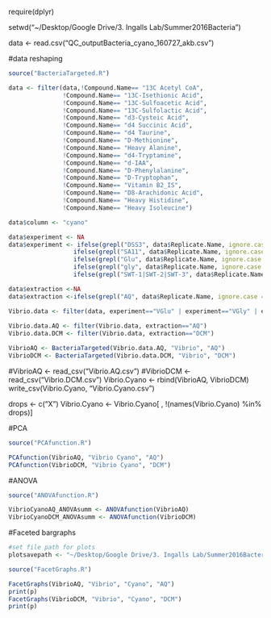 require(dplyr)

setwd("~/Desktop/Google Drive/3. Ingalls Lab/Summer2016Bacteria")

data <- read.csv("QC_outputBacteria_cyano_160727_akb.csv")

#data reshaping

```r

source("BacteriaTargeted.R")

data <- filter(data,!Compound.Name== "13C Acetyl CoA",
               !Compound.Name== "13C-Isethionic Acid",
               !Compound.Name== "13C-Sulfoacetic Acid",
               !Compound.Name== "13C-Sulfolactic Acid",
               !Compound.Name== "d3-Cysteic Acid",
               !Compound.Name== "d4 Succinic Acid",
               !Compound.Name== "d4 Taurine",
               !Compound.Name== "D-Methionine",
               !Compound.Name== "Heavy Alanine",
               !Compound.Name== "d4-Tryptamine",
               !Compound.Name== "d-IAA",
               !Compound.Name== "D-Phenylalanine",
               !Compound.Name== "D-Tryptophan",
               !Compound.Name== "Vitamin B2_IS",
               !Compound.Name== "D8-Arachidonic Acid",
               !Compound.Name== "Heavy Histidine",
               !Compound.Name== "Heavy Isoleucine")

data$column <- "cyano"

data$experiment <- NA
data$experiment <- ifelse(grepl("DSS3", data$Replicate.Name, ignore.case = T), "DSS3", 
                  ifelse(grepl("SA11", data$Replicate.Name, ignore.case = T), "SA11", 
                  ifelse(grepl("Glu", data$Replicate.Name, ignore.case = T), "VGlu",
                  ifelse(grepl("gly", data$Replicate.Name, ignore.case = T), "VGly",
                  ifelse(grepl("SWT-1|SWT-2|SWT-3", data$Replicate.Name, ignore.case = T), "VSWT","other")))))

data$extraction <-NA
data$extraction <-ifelse(grepl("AQ", data$Replicate.Name, ignore.case = T), "AQ", "DCM")

Vibrio.data <- filter(data, experiment=="VGlu" | experiment=="VGly" | experiment=="VSWT")
                      
Vibrio.data.AQ <- filter(Vibrio.data, extraction=="AQ")
Vibrio.data.DCM <- filter(Vibrio.data, extraction=="DCM")

VibrioAQ <- BacteriaTargeted(Vibrio.data.AQ, "Vibrio", "AQ")
VibrioDCM <- BacteriaTargeted(Vibrio.data.DCM, "Vibrio", "DCM")
```

#VibrioAQ <- read_csv("Vibrio.AQ.csv")
#VibrioDCM <- read_csv("Vibrio.DCM.csv")
Vibrio.Cyano <- rbind(VibrioAQ, VibrioDCM)
write_csv(Vibrio.Cyano, "Vibrio.Cyano.csv")

drops <- c("X")
Vibrio.Cyano <- Vibrio.Cyano[ , !(names(Vibrio.Cyano) %in% drops)]

#PCA

```r

source("PCAfunction.R")

PCAfunction(VibrioAQ, "Vibrio Cyano", "AQ")
PCAfunction(VibrioDCM, "Vibrio Cyano", "DCM")
```

#ANOVA

```r

source("ANOVAfunction.R")

VibrioCyanoAQ_ANOVAsumm <- ANOVAfunction(VibrioAQ)
VibrioCyanoDCM_ANOVAsumm <- ANOVAfunction(VibrioDCM)

```


#Faceted bargraphs
```r

#set file path for plots
plotsavepath <- "~/Desktop/Google Drive/3. Ingalls Lab/Summer2016Bacteria/CyanoPlots"

source("FacetGraphs.R")

FacetGraphs(VibrioAQ, "Vibrio", "Cyano", "AQ")
print(p)
FacetGraphs(VibrioDCM, "Vibrio", "Cyano", "DCM")
print(p)

```